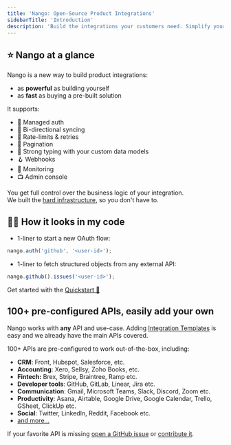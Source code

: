 ```yaml
---
title: 'Nango: Open-Source Product Integrations'
sidebarTitle: 'Introduction'
description: 'Build the integrations your customers need. Simplify your codebase. Sleep at night.'
---
```


## ⭐ Nango at a glance

Nango is a new way to build product integrations:

-   as **powerful** as building yourself
-   as **fast** as buying a pre-built solution

It supports:

-   🔐 Managed auth
-   🔁 Bi-directional syncing
-   🚫 Rate-limits & retries
-   📄 Pagination
-   🧠 Strong typing with your custom data models
-   🪝 Webhooks
-   👀 Monitoring
-   📺 Admin console

You get full control over the business logic of your integration.  
We built the [hard infrastructure](/core-concepts#nango-infrastructure), so you don't have to.

## 👩‍💻 How it looks in my code

-   1-liner to start a new OAuth flow:

```js
nango.auth('github', '<user-id>');
```

-   1-liner to fetch structured objects from any external API:

```js
nango.github().issues('<user-id>');
```

Get started with the [Quickstart 🚀](/quickstart)

## 100+ pre-configured APIs, easily add your own

Nango works with **any** API and use-case. Adding [Integration Templates](/core-concepts#integration-templates) is easy and we already have the main APIs covered.

100+ APIs are pre-configured to work out-of-the-box, including:

-   **CRM**: Front, Hubspot, Salesforce, etc.
-   **Accounting**: Xero, Sellsy, Zoho Books, etc.
-   **Fintech:** Brex, Stripe, Braintree, Ramp etc.
-   **Developer tools**: GitHub, GitLab, Linear, Jira etc.
-   **Communication**: Gmail, Microsoft Teams, Slack, Discord, Zoom etc.
-   **Productivity**: Asana, Airtable, Google Drive, Google Calendar, Trello,
    GSheet, ClickUp etc.
-   **Social**: Twitter, LinkedIn, Reddit, Facebook etc.
-   [and more...](https://nango.dev/integrations)

If your favorite API is missing
[open a GitHub issue](https://github.com/NangoHQ/nango/issues/new) or
[contribute it](/contribute).

